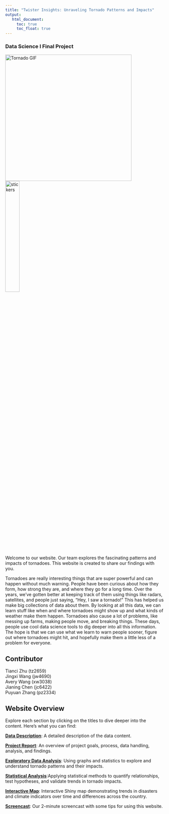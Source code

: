 ```yaml
---
title: "Twister Insights: Unraveling Tornado Patterns and Impacts"
output:
   html_document:
     toc: true
     toc_float: true
---
```

### Data Science I Final Project

<left>
<img src="https://media.giphy.com/media/mMfE4ySlRONNYleK5G/giphy.gif?cid=ecf05e471x46smmi1he3dymfgiq1z1dn3gh0dkzc2kji7ouq&ep=v1_gifs_search&rid=giphy.gif&ct=g" alt="Tornado GIF" width = 400>
<img src="images/p8105_stickers.png" alt="stickers" style="width:30%">  

Welcome to our website. Our team explores the fascinating patterns and impacts of tornadoes. This website is created to share our findings with you.

Tornadoes are really interesting things that are super powerful and can happen without much warning. People have been curious about how they form, how strong they are, and where they go for a long time. Over the years, we've gotten better at keeping track of them using things like radars, satellites, and people just saying, "Hey, I saw a tornado!" This has helped us make big collections of data about them. By looking at all this data, we can learn stuff like when and where tornadoes might show up and what kinds of weather make them happen. Tornadoes also cause a lot of problems, like messing up farms, making people move, and breaking things. These days, people use cool data science tools to dig deeper into all this information. The hope is that we can use what we learn to warn people sooner, figure out where tornadoes might hit, and hopefully make them a little less of a problem for everyone.

## Contributor
Tianci Zhu (tz2659)<br>
Jingxi Wang (jw4690)<br>
Avery Wang (xw3038)<br>
Jianing Chen (jc6422)<br>
Puyuan Zhang (pz2334)<br> 

## Website Overview
Explore each section by clicking on the titles to dive deeper into the content. Here's what you can find:

[**Data Description**](data_description.html): A detailed description of the data content.

[**Project Report**](report.html): An overview of project goals, process, data handling, analysis, and findings.

[**Exploratory Data Analysis**](EDA.html): Using graphs and statistics to explore and understand tornado patterns and their impacts.

[**Statistical Analysis**](model.html):Applying statistical methods to quantify relationships, test hypotheses, and validate trends in tornado impacts.

[**Interactive Map**](https://fianltornadoes.shinyapps.io/rshiny/): Interactive Shiny map demonstrating trends in disasters and climate indicators over time and differences across the country. 

[**Screencast**](): Our 2-minute screencast with some tips for using this website.



